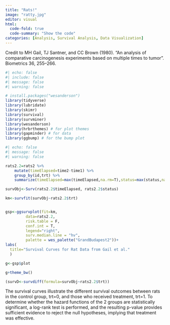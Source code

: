 ```yaml
---
title: "Rats!"
image: "ratty.jpg"
editor: visual 
html:
  code-fold: true
  code-summary: "Show the code"
categories: [Analysis, Survival Analysis, Data Visualization]
---
```


Credit to MH Gail, TJ Santner, and CC Brown (1980). "An analysis of comparative carcinogenesis experiments based on multiple times to tumor". Biometrics 36, 255--266.

```r
#| echo: false
#| include: false
#| message: false
#| warning: false

# install.packages("wesanderson")
library(tidyverse)
library(lubridate)
library(skimr)
library(survival)
library(survminer)
library(wesanderson)
library(hrbrthemes) # for plot themes
library(gapminder) # for data
library(ggbump) # for the bump plot
```

```r
#| echo: false
#| message: false
#| warning: false

rats2.2=rats2 %>%
    mutate(timeElapsed=time2-time1) %>%
    group_by(id,trt) %>%
    summarize(timeElapsed=max(timeElapsed,na.rm=T),status=max(status,na.rm=T))

survObj<-Surv(rats2.2$timeElapsed, rats2.2$status)

km<-survfit(survObj~rats2.2$trt)


gsp<-ggsurvplot(fit=km,
         data=rats2.2,
         risk.table = F,
         conf.int = T,
         legend="right",
         surv.median.line = "hv",
         palette = wes_palette("GrandBudapest2"))+
labs(
  title="Survival Curves for Rat Data from Gail et al."
  )

g<-gsp$plot

g+theme_bw()

(survD<-survdiff(formula=survObj~rats2.2$trt))
```

The survival curves illustrate the different survival outcomes between rats in the control group, trt=0, and those who received treatment, trt=1. To determine whether the hazard functions of the 2 groups are statistically significant, a log-rank test is performed, and the resulting p-value provides sufficient evidence to reject the null hypotheses, implying that treatment was effective.
